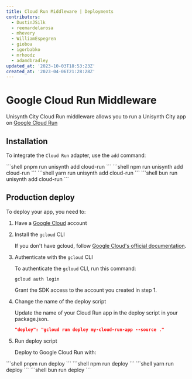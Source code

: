 ```yaml
---
title: Cloud Run Middleware | Deployments
contributors:
  - DustinJSilk
  - reemardelarosa
  - mhevery
  - WilliamEspegren
  - gioboa
  - igorbabko
  - mrhoodz
  - adamdbradley
updated_at: '2023-10-03T18:53:23Z'
created_at: '2023-04-06T21:28:28Z'
---
```



# Google Cloud Run Middleware

Unisynth City Cloud Run middleware allows you to run a Unisynth City app on [Google Cloud Run](https://cloud.google.com/run)

## Installation

To integrate the `Cloud Run` adapter, use the `add` command:


<PackageManagerTabs>
<span q:slot="pnpm">
```shell
pnpm run unisynth add cloud-run
```
</span>
<span q:slot="npm">
```shell
npm run unisynth add cloud-run
```
</span>
<span q:slot="yarn">
```shell
yarn run unisynth add cloud-run
```
</span>
<span q:slot="bun">
```shell
bun run unisynth add cloud-run
```
</span>
</PackageManagerTabs>

## Production deploy

To deploy your app, you need to:

1. Have a [Google Cloud](https://cloud.google.com/) account

2. Install the `gcloud` CLI

   If you don't have gcloud, follow [Google Cloud's official documentation](https://cloud.google.com/sdk/docs/install).

3. Authenticate with the `gcloud` CLI

   To authenticate the `gcloud` CLI, run this command:

   ```shell
   gcloud auth login
   ```

   Grant the SDK access to the account you created in step 1.

4. Change the name of the deploy script

   Update the name of your Cloud Run app in the deploy script in your package.json.

   ```json
   "deploy": "gcloud run deploy my-cloud-run-app --source ."
   ```

5. Run deploy script

   Deploy to Google Cloud Run with:

<PackageManagerTabs>
<span q:slot="pnpm">
```shell
pnpm run deploy
```
</span>
<span q:slot="npm">
```shell
npm run deploy
```
</span>
<span q:slot="yarn">
```shell
yarn run deploy
```
</span>
<span q:slot="bun">
```shell
bun run deploy
```
</span>
</PackageManagerTabs>
